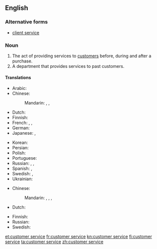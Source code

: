 ==English==
{{wikipedia}}

===Alternative forms===
* [[client service]]

===Noun===
{{en-noun|head=[[customer]] [[service]]|-}}

# The act of providing services to [[customer]]s before, during and after a purchase.
# A department that provides services to past customers.

====Translations====
{{trans-top|act of providing services}}
* Arabic: {{t|ar|خِدْمَة اَلْعُمَلَاء|f|tr=ḵidmat al-ʿumalāʾ}}
* Chinese:
*: Mandarin: {{t|cmn|顧客服務|sc=Hani}}, {{t|cmn|顾客服务|tr=gùkè fúwù|sc=Hani}}, {{t+|cmn|客服|tr=kèfú}}
* Dutch: {{t|nl|klantenservice|m|f}}
* Finnish: {{t+|fi|asiakaspalvelu}}
* French: {{t|fr|service client|m}}, {{t+|fr|service clientèle|m}}, {{t|fr|service à la clientèle|m}}
* German: {{t|de|Kundendienst|m}}
* Japanese: {{t|ja|顧客サービス|tr=kokyaku sābisu|sc=Jpan}}, {{qualifier|after service}} {{t|ja|アフターサービス|tr=afutāsābisu|sc=Jpan}}
{{trans-mid}}
* Korean: {{t|ko|고객 서비스|sc=Kore}}
* Persian: {{t-needed|fa}}
* Polish: {{t|pl|obsługa klientów|f}}
* Portuguese: {{t|pt|[[serviço]] [[de]] [[atendimento]] [[ao]] [[cliente]]|m}}
* Russian: {{t|ru|обслу́живание клие́нтов|n}}, {{t|ru|слу́жба рабо́ты с покупа́телями|f}}, {{t+|ru|се́рвис|m|tr=sɛ́rvis}}
* Spanish: {{t|es|servicio de atención al cliente|m}}, {{t|es|servicio al cliente|m}}
* Swedish: {{t+|sv|kundtjänst|c}}, {{t|sv|kundservice|c}}
* Ukrainian: {{t-needed|uk}}
{{trans-bottom}}

{{trans-top|department}}
* Chinese: 
*: Mandarin: {{t|cmn|[[顧客服務]][[部]]|sc=Hani}}, {{t|cmn|[[顾客服务]][[部]]|tr=gùkè fúwùbù|sc=Hani}}, {{t|cmn|[[客服]][[部]]|sc=Hani}}, {{t|cmn|[[客服]][[部]]|tr=kèfúbù|sc=Hani}}
* Dutch: {{t|nl|klantenservice|m|f}}
{{trans-mid}}
* Finnish: {{t+|fi|asiakaspalvelu}}
* Russian: {{t-needed|ru}}
* Swedish: {{t+|sv|kundtjänst|c}}
{{trans-bottom}}

[[et:customer service]]
[[fr:customer service]]
[[kn:customer service]]
[[fi:customer service]]
[[ta:customer service]]
[[zh:customer service]]